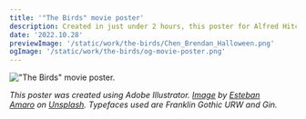 ```yaml
---
title: '"The Birds" movie poster'
description: Created in just under 2 hours, this poster for Alfred Hitchcock's classic film instills an ominous feeling into the viewer.
date: '2022.10.28'
previewImage: '/static/work/the-birds/Chen_Brendan_Halloween.png'
ogImage: '/static/work/the-birds/og-movie-poster.png'
---
```


!["The Birds" movie poster.](/static/work/the-birds/Chen_Brendan_Halloween.png)

*This poster was created using Adobe Illustrator. [Image](https://unsplash.com/photos/hy8y0Wp_Lp0) by [Esteban Amaro](https://unsplash.com/@estebanamaro) on [Unsplash](https://unsplash.com/). Typefaces used are Franklin Gothic URW and Gin.*